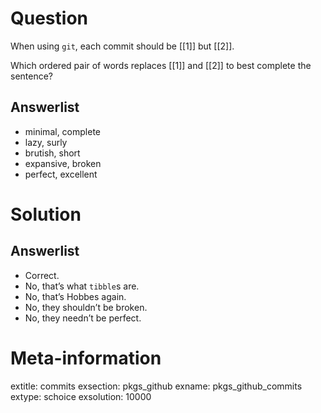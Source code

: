 Question
========

When using `git`, each commit should be [[1]] but [[2]].

Which ordered pair of words replaces [[1]] and [[2]] to best complete the sentence?

Answerlist
----------

* minimal, complete
* lazy, surly
* brutish, short
* expansive, broken
* perfect, excellent

Solution
========

Answerlist
----------

* Correct.
* No, that's what `tibble`s are. 
* No, that's Hobbes again. 
* No, they shouldn't be broken.
* No, they needn't be perfect. 

Meta-information
================
extitle: commits
exsection: pkgs_github
exname: pkgs_github_commits
extype: schoice
exsolution: 10000
